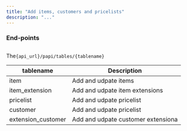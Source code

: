 ```yaml
---
title: "Add items, customers and pricelists"
description: "..."
---
```


### End-points 

## 
The`{api_url}/papi/tables/{tablename}`

| tablename | Description                            |
| -------- | -------------------------------------              |
| item               | Add and udpate items                     |
| item_extension     | Add and udpate item extensions                         |
| pricelist             | Add and udpate pricelist|
| customer            | Add and udpate pricelist|
| extension_customer            | Add and udpate customer extensiona|


